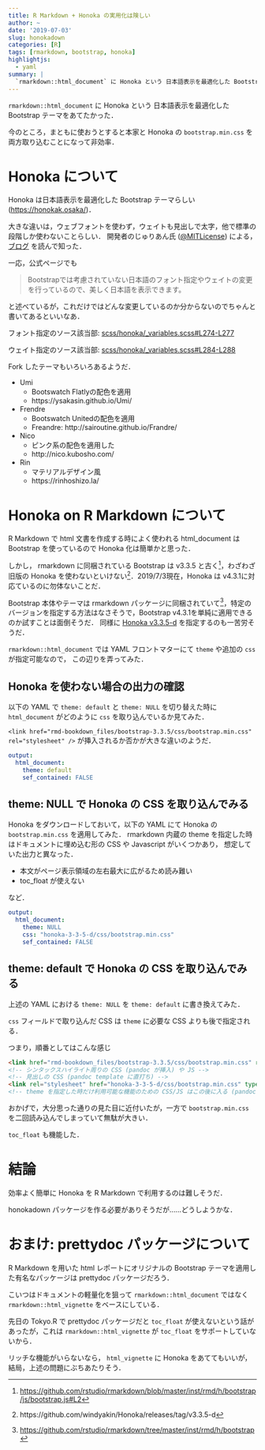 ```yaml
---
title: R Markdown + Honoka の実用化は険しい
author: ~
date: '2019-07-03'
slug: honokadown
categories: [R]
tags: [rmarkdown, bootstrap, honoka]
highlightjs:
  - yaml
summary: |
  `rmarkdown::html_document` に Honoka という 日本語表示を最適化した Bootstrap テーマをあてたかった． 今のところ，まともに使おうとすると本家と Honoka の `bootstrap.min.css` を両方取り込むことになって非効率．
---
```


`rmarkdown::html_document` に Honoka という 日本語表示を最適化した Bootstrap テーマをあてたかった．

今のところ，まともに使おうとすると本家と Honoka の `bootstrap.min.css` を両方取り込むことになって非効率．

# Honoka について

Honoka は日本語表示を最適化した Bootstrap テーマらしい (<https://honokak.osaka/>)．

大きな違いは，ウェブフォントを使わず，ウェイトも見出しで太字，他で標準の段階しか使わないことらしい．
開発者のじゅりあん氏 ([\@MITLicense](https://twitter.com/MITLicense)) による，[ブログ](https://windyakin.hateblo.jp/entry/2018/07/01/152712) を読んで知った．

一応，公式ページでも

> Bootstrapでは考慮されていない日本語のフォント指定やウェイトの変更を行っているので、美しく日本語を表示できます。

と述べているが，これだけではどんな変更しているのか分からないのでちゃんと書いてあるといいなあ．

フォント指定のソース該当部: [scss/honoka/_variables.scss#L274-L277](https://github.com/windyakin/Honoka/blob/5fedd2cb459d31af9e3e47d32446ccd5bf8811f4/scss/honoka/_variables.scss#L274-L277)

ウェイト指定のソース該当部: [scss/honoka/_variables.scss#L284-L288](https://github.com/windyakin/Honoka/blob/5fedd2cb459d31af9e3e47d32446ccd5bf8811f4/scss/honoka/_variables.scss#L284-L288)

Fork したテーマもいろいろあるようだ．

- Umi
    - Bootswatch Flatlyの配色を適用
    - https://ysakasin.github.io/Umi/
- Frendre
    - Bootswatch Unitedの配色を適用
    - Freandre: http://sairoutine.github.io/Frandre/
- Nico
    - ピンク系の配色を適用した
    - http://nico.kubosho.com/
- Rin
    - マテリアルデザイン風
    - https://rinhoshizo.la/

# Honoka on R Markdown について

R Markdown で html 文書を作成する時によく使われる html_document は Bootstrap を使っているので Honoka 化は簡単かと思った．

しかし， rmarkdown に同梱されている Bootstrap は v3.3.5 と古く^[<https://github.com/rstudio/rmarkdown/blob/master/inst/rmd/h/bootstrap/js/bootstrap.js#L2>]，わざわざ旧版の Honoka を使わないといけない^[https://github.com/windyakin/Honoka/releases/tag/v3.3.5-d]．2019/7/3現在，Honoka は v4.3.1に対応ているのに勿体ないことだ．

Bootstrap 本体やテーマは rmarkdown パッケージに同梱されていて^[<https://github.com/rstudio/rmarkdown/tree/master/inst/rmd/h/bootstrap>]，特定のバージョンを指定する方法はなさそうで，Bootstrap v4.3.1を単純に適用できるのか試すことは面倒そうだ．
同様に [Honoka v3.3.5-d](https://github.com/windyakin/Honoka/releases/tag/v3.3.5-d) を指定するのも一苦労そうだ．

`rmarkdown::html_document` では YAML フロントマターにて `theme` や追加の `css` が指定可能なので，
この辺りを弄ってみた．

## Honoka を使わない場合の出力の確認

以下の YAML で `theme: default` と `theme: NULL` を切り替えた時に `html_document` がどのように `css` を取り込んでいるか見てみた．

`<link href="rmd-bookdown_files/bootstrap-3.3.5/css/bootstrap.min.css" rel="stylesheet" />`
が挿入されるか否かが大きな違いのようだ．

```yaml
output: 
  html_document:
    theme: default
    sef_contained: FALSE
```

## theme: NULL で Honoka の CSS を取り込んでみる

Honoka をダウンロードしておいて，以下の YAML にて Honoka の `bootstrap.min.css` を適用してみた．
rmarkdown 内蔵の theme を指定した時はドキュメントに埋め込む形の CSS や Javascript がいくつかあり，
想定していた出力と異なった．

- 本文がページ表示領域の左右最大に広がるため読み難い
- toc_float が使えない

など．

```yaml
output: 
  html_document:
    theme: NULL
    css: "honoka-3-3-5-d/css/bootstrap.min.css"
    sef_contained: FALSE
```

## theme: default で Honoka の CSS を取り込んでみる

上述の YAML における `theme: NULL` を `theme: default` に書き換えてみた．

`css` フィールドで取り込んだ CSS は `theme` に必要な CSS よりも後で指定される．

つまり，順番としてはこんな感じ

```html
<link href="rmd-bookdown_files/bootstrap-3.3.5/css/bootstrap.min.css" rel="stylesheet" />
<!-- シンタックスハイライト周りの CSS (pandoc が挿入) や JS -->
<!-- 見出しの CSS (pandoc template に直打ち) -->
<link rel="stylesheet" href="honoka-3-3-5-d/css/bootstrap.min.css" type="text/css" />
<!-- theme を指定した時だけ利用可能な機能のための CSS/JS はこの後に入る (pandoc template に直打ち) -->
```

おかげで，大分思った通りの見た目に近付いたが，一方で `bootstrap.min.css` を二回読み込んでしまっていて無駄が大きい．

`toc_float` も機能した．

# 結論

効率よく簡単に Honoka を R Markdown で利用するのは難しそうだ．

honokadown パッケージを作る必要がありそうだが……どうしようかな．

# おまけ: prettydoc パッケージについて

R Markdown を用いた html レポートにオリジナルの Bootstrap テーマを適用した有名なパッケージは prettydoc パッケージだろう．

こいつはドキュメントの軽量化を狙って `rmarkdown::html_document` ではなく `rmarkdown::html_vignette` をベースにしている．

先日の Tokyo.R で prettydoc パッケージだと `toc_float` が使えないという話があったが，これは `rmarkdown::html_vignette` が `toc_float` をサポートしていないから．

リッチな機能がいらないなら， `html_vignette` に Honoka をあててもいいが，結局，上述の問題にぶちあたりそう．

